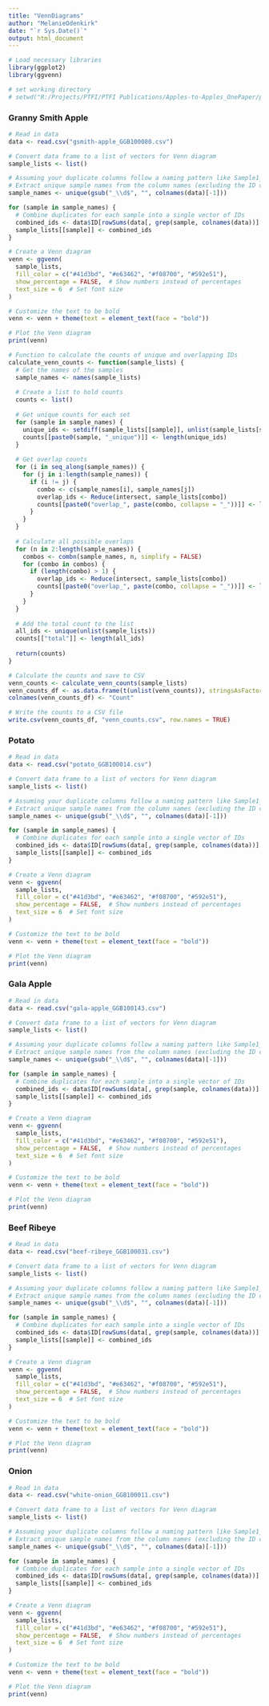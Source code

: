 ---
title: "VennDiagrams"
author: "MelanieOdenkirk"
date: "`r Sys.Date()`"
output: html_document
---

```{r setup, include=FALSE}
# Load necessary libraries
library(ggplot2)
library(ggvenn)

# set working directory
# setwd("R:/Projects/PTFI/PTFI Publications/Apples-to-Apples_OnePaper/ptfi-data-4labs/MSDial-240711_4labs-data/cleaned-data")

```

### Granny Smith Apple

```{r gsmith-apple, include = TRUE, echo=FALSE}

# Read in data
data <- read.csv("gsmith-apple_GGB100080.csv")

# Convert data frame to a list of vectors for Venn diagram
sample_lists <- list()

# Assuming your duplicate columns follow a naming pattern like Sample1_1, Sample1_2, etc.
# Extract unique sample names from the column names (excluding the ID column)
sample_names <- unique(gsub("_\\d$", "", colnames(data)[-1]))

for (sample in sample_names) {
  # Combine duplicates for each sample into a single vector of IDs
  combined_ids <- data$ID[rowSums(data[, grep(sample, colnames(data))] != 0, na.rm = TRUE) > 0]
  sample_lists[[sample]] <- combined_ids
}

# Create a Venn diagram
venn <- ggvenn(
  sample_lists, 
  fill_color = c("#41d3bd", "#e63462", "#f08700", "#592e51"),
  show_percentage = FALSE,  # Show numbers instead of percentages
  text_size = 6  # Set font size
)

# Customize the text to be bold
venn <- venn + theme(text = element_text(face = "bold"))

# Plot the Venn diagram
print(venn)

# Function to calculate the counts of unique and overlapping IDs
calculate_venn_counts <- function(sample_lists) {
  # Get the names of the samples
  sample_names <- names(sample_lists)
  
  # Create a list to hold counts
  counts <- list()
  
  # Get unique counts for each set
  for (sample in sample_names) {
    unique_ids <- setdiff(sample_lists[[sample]], unlist(sample_lists[sample_names != sample]))
    counts[[paste0(sample, "_unique")]] <- length(unique_ids)
  }
  
  # Get overlap counts
  for (i in seq_along(sample_names)) {
    for (j in i:length(sample_names)) {
      if (i != j) {
        combo <- c(sample_names[i], sample_names[j])
        overlap_ids <- Reduce(intersect, sample_lists[combo])
        counts[[paste0("overlap_", paste(combo, collapse = "_"))]] <- length(overlap_ids)
      }
    }
  }
  
  # Calculate all possible overlaps
  for (n in 2:length(sample_names)) {
    combos <- combn(sample_names, n, simplify = FALSE)
    for (combo in combos) {
      if (length(combo) > 1) {
        overlap_ids <- Reduce(intersect, sample_lists[combo])
        counts[[paste0("overlap_", paste(combo, collapse = "_"))]] <- length(overlap_ids)
      }
    }
  }
  
  # Add the total count to the list
  all_ids <- unique(unlist(sample_lists))
  counts[["total"]] <- length(all_ids)
  
  return(counts)
}

# Calculate the counts and save to CSV
venn_counts <- calculate_venn_counts(sample_lists)
venn_counts_df <- as.data.frame(t(unlist(venn_counts)), stringsAsFactors = FALSE)
colnames(venn_counts_df) <- "Count"

# Write the counts to a CSV file
write.csv(venn_counts_df, "venn_counts.csv", row.names = TRUE)
```

### Potato

```{r potato, include = TRUE, echo=FALSE}

# Read in data
data <- read.csv("potato_GGB100014.csv")

# Convert data frame to a list of vectors for Venn diagram
sample_lists <- list()

# Assuming your duplicate columns follow a naming pattern like Sample1_1, Sample1_2, etc.
# Extract unique sample names from the column names (excluding the ID column)
sample_names <- unique(gsub("_\\d$", "", colnames(data)[-1]))

for (sample in sample_names) {
  # Combine duplicates for each sample into a single vector of IDs
  combined_ids <- data$ID[rowSums(data[, grep(sample, colnames(data))] != 0, na.rm = TRUE) > 0]
  sample_lists[[sample]] <- combined_ids
}

# Create a Venn diagram
venn <- ggvenn(
  sample_lists, 
  fill_color = c("#41d3bd", "#e63462", "#f08700", "#592e51"),
  show_percentage = FALSE,  # Show numbers instead of percentages
  text_size = 6  # Set font size
)

# Customize the text to be bold
venn <- venn + theme(text = element_text(face = "bold"))

# Plot the Venn diagram
print(venn)
```


### Gala Apple

```{r gala-apple, include = TRUE, echo=FALSE}

# Read in data
data <- read.csv("gala-apple_GGB100143.csv")

# Convert data frame to a list of vectors for Venn diagram
sample_lists <- list()

# Assuming your duplicate columns follow a naming pattern like Sample1_1, Sample1_2, etc.
# Extract unique sample names from the column names (excluding the ID column)
sample_names <- unique(gsub("_\\d$", "", colnames(data)[-1]))

for (sample in sample_names) {
  # Combine duplicates for each sample into a single vector of IDs
  combined_ids <- data$ID[rowSums(data[, grep(sample, colnames(data))] != 0, na.rm = TRUE) > 0]
  sample_lists[[sample]] <- combined_ids
}

# Create a Venn diagram
venn <- ggvenn(
  sample_lists, 
  fill_color = c("#41d3bd", "#e63462", "#f08700", "#592e51"),
  show_percentage = FALSE,  # Show numbers instead of percentages
  text_size = 6  # Set font size
)

# Customize the text to be bold
venn <- venn + theme(text = element_text(face = "bold"))

# Plot the Venn diagram
print(venn)
```


### Beef Ribeye

```{r beef, include = TRUE, echo=FALSE}

# Read in data
data <- read.csv("beef-ribeye_GGB100031.csv")

# Convert data frame to a list of vectors for Venn diagram
sample_lists <- list()

# Assuming your duplicate columns follow a naming pattern like Sample1_1, Sample1_2, etc.
# Extract unique sample names from the column names (excluding the ID column)
sample_names <- unique(gsub("_\\d$", "", colnames(data)[-1]))

for (sample in sample_names) {
  # Combine duplicates for each sample into a single vector of IDs
  combined_ids <- data$ID[rowSums(data[, grep(sample, colnames(data))] != 0, na.rm = TRUE) > 0]
  sample_lists[[sample]] <- combined_ids
}

# Create a Venn diagram
venn <- ggvenn(
  sample_lists, 
  fill_color = c("#41d3bd", "#e63462", "#f08700", "#592e51"),
  show_percentage = FALSE,  # Show numbers instead of percentages
  text_size = 6  # Set font size
)

# Customize the text to be bold
venn <- venn + theme(text = element_text(face = "bold"))

# Plot the Venn diagram
print(venn)
```



### Onion

```{r onion, include = TRUE, echo=FALSE}

# Read in data
data <- read.csv("white-onion_GGB100011.csv")

# Convert data frame to a list of vectors for Venn diagram
sample_lists <- list()

# Assuming your duplicate columns follow a naming pattern like Sample1_1, Sample1_2, etc.
# Extract unique sample names from the column names (excluding the ID column)
sample_names <- unique(gsub("_\\d$", "", colnames(data)[-1]))

for (sample in sample_names) {
  # Combine duplicates for each sample into a single vector of IDs
  combined_ids <- data$ID[rowSums(data[, grep(sample, colnames(data))] != 0, na.rm = TRUE) > 0]
  sample_lists[[sample]] <- combined_ids
}

# Create a Venn diagram
venn <- ggvenn(
  sample_lists, 
  fill_color = c("#41d3bd", "#e63462", "#f08700", "#592e51"),
  show_percentage = FALSE,  # Show numbers instead of percentages
  text_size = 6  # Set font size
)

# Customize the text to be bold
venn <- venn + theme(text = element_text(face = "bold"))

# Plot the Venn diagram
print(venn)
```


